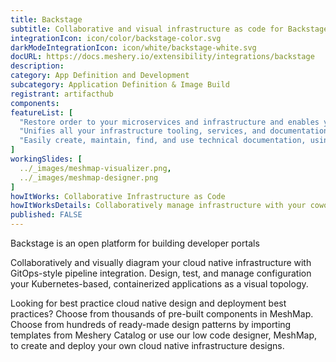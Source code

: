 ```yaml
---
title: Backstage
subtitle: Collaborative and visual infrastructure as code for Backstage
integrationIcon: icon/color/backstage-color.svg
darkModeIntegrationIcon: icon/white/backstage-white.svg
docURL: https://docs.meshery.io/extensibility/integrations/backstage
description: 
category: App Definition and Development
subcategory: Application Definition & Image Build
registrant: artifacthub
components: 
featureList: [
  "Restore order to your microservices and infrastructure and enables your product teams to ship high-quality code quickly — without compromising autonomy.",
  "Unifies all your infrastructure tooling, services, and documentation to create a streamlined development environment from end to end.",
  "Easily create, maintain, find, and use technical documentation, using a docs like code approach"
]
workingSlides: [
  ../_images/meshmap-visualizer.png,
  ../_images/meshmap-designer.png
]
howItWorks: Collaborative Infrastructure as Code
howItWorksDetails: Collaboratively manage infrastructure with your coworkers synchronously sharing the same designs.
published: FALSE
---
```

<p>
Backstage is an open platform for building developer portals
</p>
<p>
    Collaboratively and visually diagram your cloud native infrastructure with GitOps-style pipeline integration. Design, test, and manage configuration your Kubernetes-based, containerized applications as a visual topology.
</p>
<p>
    Looking for best practice cloud native design and deployment best practices? Choose from thousands of pre-built components in MeshMap. Choose from hundreds of ready-made design patterns by importing templates from Meshery Catalog or use our low code designer, MeshMap, to create and deploy your own cloud native infrastructure designs.
</p>
